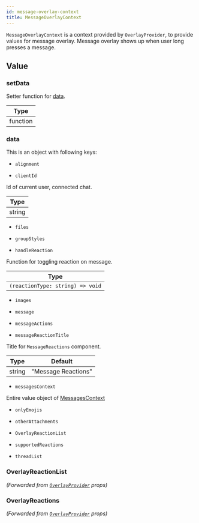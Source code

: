 ```yaml
---
id: message-overlay-context
title: MessageOverlayContext
---
```




`MessageOverlayContext` is a context provided by `OverlayProvider`, to provide values for message overlay. Message overlay shows up when user long presses a message.

## Value

<!-- ### MessageActions -->

<!-- ### reset -->

### setData

Setter function for [data](#data).

| Type |
| - |
| function |

### data

This is an object with following keys:

  - `alignment`

  <Alignment />

  - `clientId`

  Id of current user, connected chat.

  | Type |
  | - |
  | string |

  - `files`

  <Files />

  - `groupStyles`

  <GroupStyles />

  - `handleReaction`

  Function for toggling reaction on message.

  | Type |
  | - |
  | `(reactionType: string) => void` |

  - `images`

  <Images />

  - `message`

  <MessageProp />

  - `messageActions`

  <MessageActions />

  - `messageReactionTitle`

  Title for `MessageReactions` component.

  | Type | Default |
  | - | - |
  | string | "Message Reactions" |

  - `messagesContext`

  Entire value object of [MessagesContext](./messages_context.mdx)

  - `onlyEmojis`

  <OnlyEmojis />

  - `otherAttachments`

  <OtherAttachments />

  - `OverlayReactionList`

  <OverlayReactionList />

  - `supportedReactions`

  <SupportedReactions />

  - `threadList`

  <ThreadList />

### OverlayReactionList

_(Forwarded from [`OverlayProvider`](../core-components/overlay_provider.mdx) props)_

<OverlayReactionList />

### OverlayReactions

_(Forwarded from [`OverlayProvider`](../core-components/overlay_provider.mdx) props)_

<OverlayReactions />

